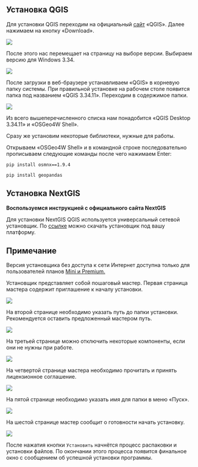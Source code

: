 ## Установка QGIS

Для установки QGIS переходим на официальный [сайт](https://qgis.org) «QGIS». Далее нажимаем на кнопку «Download».

![](pictures/qgis_install_1.jpg)

После этого нас перемещает на страницу на выборе версии. Выбираем версию для Windows 3.34.

![](pictures/qgis_install_2.jpg)

После загрузки в веб-браузере устанавливаем «QGIS» в корневую папку системы. При правильной установке на рабочем столе появится папка под названием «QGIS 3.34.11». Переходим в содержимое папки.

![](pictures/qgis_install_3.jpg)

Из всего вышеперечисленного списка нам понадобится «QGIS Desktop 3.34.11» и «OSGeo4W Shell».

Сразу же установим некоторые библиотеки, нужные для работы.

Открываем «OSGeo4W Shell» и в командной строке последовательно прописываем следующие команды после чего нажимаем Enter:

`pip install osmnx==1.9.4`

`pip install geopandas`


## Установка NextGIS

**Воспользуемся инструкцией с официального сайта NextGIS**

Для установки NextGIS QGIS используется универсальный сетевой установщик. По [ссылке](https://nextgis.ru/nextgis-qgis/) можно скачать установщик под вашу платформу.

:::{.callout-note}
## Примечание

Версия установщика без доступа к сети Интернет доступна только для пользователей планов [Mini и Premium.](https://nextgis.ru/pricing-base/)
:::

Установщик представляет собой пошаговый мастер. Первая страница мастера содержит приглашение к началу установки.

![](pictures/next_gis_install_1.png)

На второй странице необходимо указать путь до папки установки. Рекомендуется оставить предложенный мастером путь.

![](pictures/next_gis_install_2.png)

На третьей странице можно отключить некоторые компоненты, если они не нужны при работе.

![](pictures/next_gis_install_3.png)

На четвертой странице мастера необходимо прочитать и принять лицензионное соглашение.

![](pictures/next_gis_install_4.png)

На пятой странице необходимо указать имя для папки в меню «Пуск».

![](pictures/next_gis_install_5.png)

На шестой странице мастер сообщит о готовности начать установку.

![](pictures/next_gis_install_6.png)

После нажатия кнопки `Установить` начнётся процесс распаковки и установки файлов. По окончании этого процесса появится финальное окно с сообщением об успешной установки программы.
